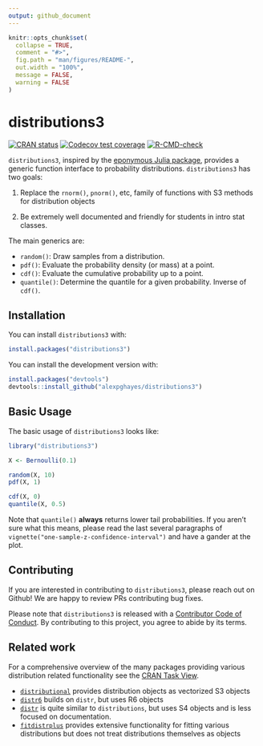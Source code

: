 ```yaml
---
output: github_document
---
```


<!-- README.md is generated from README.Rmd. Please edit that file -->

```r
knitr::opts_chunk$set(
  collapse = TRUE,
  comment = "#>",
  fig.path = "man/figures/README-",
  out.width = "100%",
  message = FALSE,
  warning = FALSE
)
```

# distributions3

<!-- badges: start -->
[![CRAN status](https://www.r-pkg.org/badges/version/distributions3)](https://cran.r-project.org/package=distributions3)
[![Codecov test coverage](https://codecov.io/gh/alexpghayes/distributions3/branch/main/graph/badge.svg)](https://app.codecov.io/gh/alexpghayes/distributions3?branch=main)
[![R-CMD-check](https://github.com/alexpghayes/distributions3/actions/workflows/R-CMD-check.yaml/badge.svg)](https://github.com/alexpghayes/distributions3/actions/workflows/R-CMD-check.yaml)
<!-- badges: end -->

`distributions3`, inspired by the [eponymous Julia package](https://github.com/JuliaStats/Distributions.jl), provides a generic function interface to probability distributions. `distributions3` has two goals:

1. Replace the `rnorm()`, `pnorm()`, etc, family of functions with S3 methods for distribution objects

2. Be extremely well documented and friendly for students in intro stat classes.

The main generics are:

- `random()`: Draw samples from a distribution.
- `pdf()`: Evaluate the probability density (or mass) at a point.
- `cdf()`: Evaluate the cumulative probability up to a point.
- `quantile()`: Determine the quantile for a given probability. Inverse of `cdf()`.

## Installation

You can install `distributions3` with:

``` r
install.packages("distributions3")
```

You can install the development version with:

``` r
install.packages("devtools")
devtools::install_github("alexpghayes/distributions3")
```

## Basic Usage

The basic usage of `distributions3` looks like:

```r
library("distributions3")

X <- Bernoulli(0.1)

random(X, 10)
pdf(X, 1)

cdf(X, 0)
quantile(X, 0.5)
```

Note that `quantile()` **always** returns lower tail probabilities. If you aren't sure what this means, please read the last several paragraphs of `vignette("one-sample-z-confidence-interval")` and have a gander at the plot.

## Contributing

If you are interested in contributing to `distributions3`, please reach out on Github! We are happy to review PRs contributing bug fixes.

Please note that `distributions3` is released with a
[Contributor Code of Conduct](https://alexpghayes.github.io/distributions3/CODE_OF_CONDUCT.html). By contributing to this project, you agree to abide by its terms.

## Related work

For a comprehensive overview of the many packages providing various distribution related functionality see the [CRAN Task View](https://cran.r-project.org/view=Distributions).

- [`distributional`](https://cran.r-project.org/package=distributional) provides distribution objects as vectorized S3 objects
- [`distr6`](https://cran.r-project.org/package=distr6) builds on `distr`, but uses R6 objects
- [`distr`](https://cran.r-project.org/package=distr) is quite similar to `distributions`, but uses S4 objects and is less focused on documentation. 
- [`fitdistrplus`](https://cran.r-project.org/package=fitdistrplus) provides extensive functionality for fitting various distributions but does not treat distributions themselves as objects
